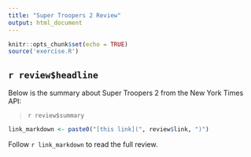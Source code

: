 ```yaml
---
title: "Super Troopers 2 Review"
output: html_document
---
```


```r
knitr::opts_chunk$set(echo = TRUE)
source('exercise.R')
```

## `r review$headline`

Below is the summary about Super Troopers 2 from the New York Times API:

> `r review$summary`

```r
link_markdown <- paste0("[this link](", review$link, ")")
```

Follow `r link_markdown` to read the full review.
